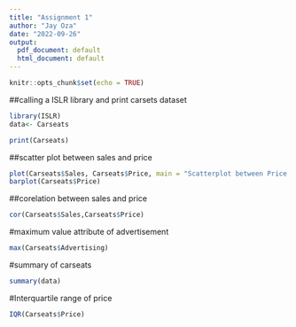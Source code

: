---
title: "Assignment 1"
author: "Jay Oza"
date: "2022-09-26"
output:
  pdf_document: default
  html_document: default
---

```{r setup, include=FALSE}
knitr::opts_chunk$set(echo = TRUE)
```
##calling a ISLR library and print carsets dataset
```{r}
library(ISLR)
data<- Carseats

print(Carseats)

```
##scatter plot between sales and price
```{r}

plot(Carseats$Sales, Carseats$Price, main = "Scatterplot between Price and Sales", xlab = "Sales", ylab = "Price",abline(Carseats$Sales,Carseats$Price))
barplot(Carseats$Price)
```
##corelation between sales and price
```{r}
cor(Carseats$Sales,Carseats$Price)

```
#maximum value attribute of advertisement
```{r}
max(Carseats$Advertising)
```

#summary of carseats
```{r}
summary(data)
```

#Interquartile range of price
```{r}

IQR(Carseats$Price)
```

